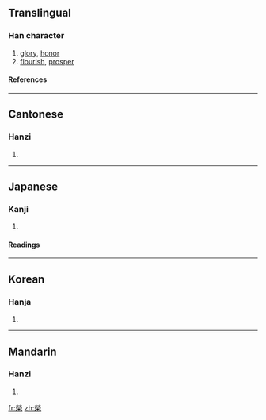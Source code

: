 {{see|荣}}

==Translingual==
===Han character===
{{Han char|rn=75|rad=木|as=10|sn=14|four=9990<sub>4</sub>|canj=火火月木 (FFBD)}}
# [[glory]], [[honor]]
# [[flourish]], [[prosper]]
====References====
{{Han ref|kx=0544.170|dkj=15273|dj=0932.010|hdz=21269.080|uh=69AE|ud=27054|bh=BA61|bd=47713}}

----
==Cantonese==
===Hanzi===
{{yue-hanzi|jyut=|y=wing4}}
# {{defn|Cantonese}}

----
==Japanese==
===Kanji===
{{ja-kanji|grade=|rs=木10}}
# {{defn|Japanese}} 
====Readings====
{{ja-readings|on=[[えい]] (ei), [[よう]] (yō)|kun=[[さかえる]] (sakaeru), [[はえ]] (hae)}}

----
==Korean==
===Hanja===
{{ko-hanja|hangeul=영|eumhun=영화 영, 명예 영, 피 영|rv=yeong|mr=yŏng|y=yeng}}
# {{defn|Korean}}

----
==Mandarin==
===Hanzi===
{{cmn-hanzi|sim=荣|pin=[[róng]] ([[rong2]])|wg=jung<sup>2</sup>}}
# {{defn|Mandarin}}

[[fr:榮]]
[[zh:榮]]